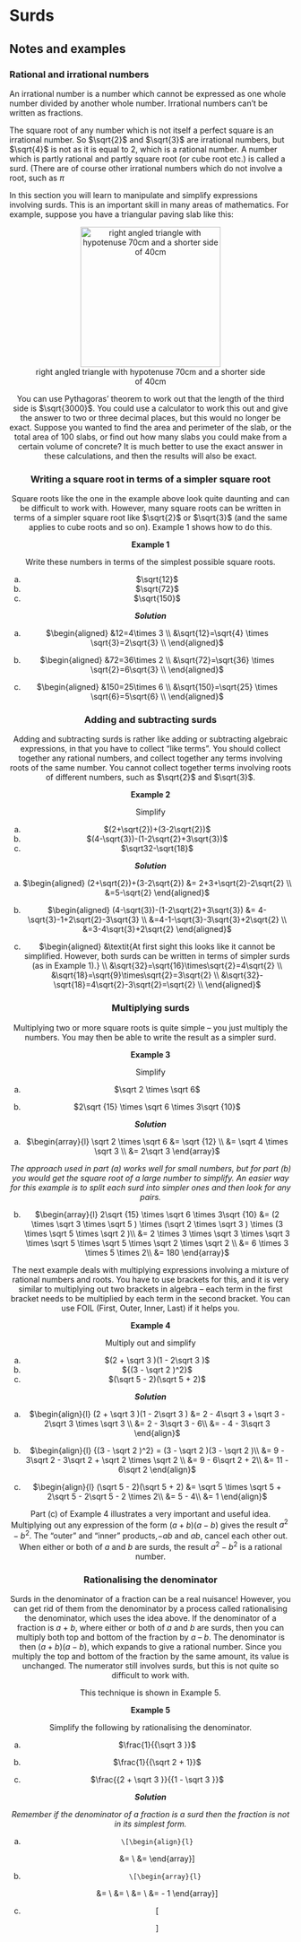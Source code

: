 # Surds

## Notes and examples

### Rational and irrational numbers

An irrational number is a number which cannot be expressed as one whole number divided by another whole number. Irrational numbers can’t be written as fractions.

The square root of any number which is not itself a perfect square is an irrational number. So $\sqrt{2}$ and $\sqrt{3}$ are irrational numbers, but $\sqrt{4}$ is not as it is equal to 2, which is a rational number. A number which is partly rational and partly square root (or cube root etc.) is called a surd. (There are of course other irrational numbers which do not involve a root, such as $\pi$

In this section you will learn to manipulate and simplify expressions involving surds. This is an important skill in many areas of mathematics. For example, suppose you have a triangular paving slab like this:

<center>

![right angled triangle with hypotenuse 70cm and a shorter side of 40cm](images/Picture.png){width=250px}

<center>

You can use Pythagoras’ theorem to work out that the length of the third side is $\sqrt{3000}$. You could use a calculator to work this out and give the answer to two or three decimal places, but this would no longer be exact. Suppose you wanted to find the area and perimeter of the slab, or the total area of 100 slabs, or find out how many slabs you could make from a certain volume of concrete? It is much better to use the exact answer in these calculations, and then the results will also be exact.

### Writing a square root in terms of a simpler square root

Square roots like the one in the example above look quite daunting and can be difficult to work with. However, many square roots can be written in terms of a simpler square root like $\sqrt{2}$ or $\sqrt{3}$ (and the same applies to cube roots and so on). Example 1 shows how to do this.

**Example 1**

Write these numbers in terms of the simplest possible square roots.

(a) $\sqrt{12}$     
(b) $\sqrt{72}$    
(c) $\sqrt{150}$

***Solution***

(a) $\begin{aligned}
&12=4\times 3 \\
&\sqrt{12}=\sqrt{4} \times \sqrt{3}=2\sqrt{3} \\
\end{aligned}$

(b) $\begin{aligned}
&72=36\times 2 \\
&\sqrt{72}=\sqrt{36} \times \sqrt{2}=6\sqrt{3} \\
\end{aligned}$

(c) $\begin{aligned}
&150=25\times 6 \\
&\sqrt{150}=\sqrt{25} \times \sqrt{6}=5\sqrt{6} \\
\end{aligned}$

### Adding and subtracting surds

Adding and subtracting surds is rather like adding or subtracting algebraic expressions, in that you have to collect “like terms”. You should collect together any rational numbers, and collect together any terms involving roots of the same number. You cannot collect together terms involving roots of different numbers, such as $\sqrt{2}$ and $\sqrt{3}$.

**Example 2**

Simplify

(a) $(2+\sqrt{2})+(3-2\sqrt{2})$
(b) $(4-\sqrt{3})-(1-2\sqrt{2}+3\sqrt{3})$
(c) $\sqrt32-\sqrt{18}$

***Solution***

(a) $\begin{aligned}
(2+\sqrt{2})+(3-2\sqrt{2}) &= 2+3+\sqrt{2}-2\sqrt{2} \\
&=5-\sqrt{2}
\end{aligned}$

(b) $\begin{aligned}
(4-\sqrt{3})-(1-2\sqrt{2}+3\sqrt{3}) &= 4-\sqrt{3}-1+2\sqrt{2}-3\sqrt{3} \\
&=4-1-\sqrt{3}-3\sqrt{3}+2\sqrt{2} \\
&=3-4\sqrt{3}+2\sqrt{2} 
\end{aligned}$

(c) $\begin{aligned}
&\textit{At first sight this looks like it cannot be simplified. However, both surds can be written in terms of simpler surds (as in Example 1).} \\
&\sqrt{32}=\sqrt{16}\times\sqrt{2}=4\sqrt{2} \\
&\sqrt{18}=\sqrt{9}\times\sqrt{2}=3\sqrt{2} \\
&\sqrt{32}-\sqrt{18}=4\sqrt{2}-3\sqrt{2}=\sqrt{2} \\
\end{aligned}$

### Multiplying surds

Multiplying two or more square roots is quite simple – you just multiply the numbers. You may then be able to write the result as a simpler surd.

**Example 3**

Simplify

(a) $\sqrt 2  \times \sqrt 6$

(b) $2\sqrt {15}  \times \sqrt 6  \times 3\sqrt {10}$

***Solution***

(a) $\begin{array}{l}
\sqrt 2  \times \sqrt 6  &= \sqrt {12} \\
 &= \sqrt 4  \times \sqrt 3 \\
 &= 2\sqrt 3 
\end{array}$

*The approach used in part (a) works well for small numbers, but for part (b) you would get the square root of a large number to simplify. An easier way for this example is to split each surd into simpler ones and then look for any pairs.*

(b) $\begin{array}{l}
2\sqrt {15}  \times \sqrt 6  \times 3\sqrt {10}  &= (2 \times \sqrt 3  \times \sqrt 5 ) \times (\sqrt 2  \times \sqrt 3 ) \times (3 \times \sqrt 5  \times \sqrt 2 )\\
 &= 2 \times 3 \times \sqrt 3  \times \sqrt 3  \times \sqrt 5  \times \sqrt 5  \times \sqrt 2  \times \sqrt 2 \\
 &= 6 \times 3 \times 5 \times 2\\
 &= 180
\end{array}$

The next example deals with multiplying expressions involving a mixture of rational numbers and roots. You have to use brackets for this, and it is very similar to multiplying out two brackets in algebra – each term in the first bracket needs to be multiplied by each term in the second bracket. You can use FOIL (First, Outer, Inner, Last) if it helps you.

**Example 4**

Multiply out and simplify

(a)	 $(2 + \sqrt 3 )(1 - 2\sqrt 3 )$
(b)	 ${(3 - \sqrt 2 )^2}$
(c)	 $(\sqrt 5  - 2)(\sqrt 5  + 2)$

***Solution***

(a)	 $\begin{align}{l}
(2 + \sqrt 3 )(1 - 2\sqrt 3 ) &= 2 - 4\sqrt 3  + \sqrt 3  - 2\sqrt 3  \times \sqrt 3 \\
 &= 2 - 3\sqrt 3  - 6\\
 &=  - 4 - 3\sqrt 3 
\end{align}$

(b)	 $\begin{align}{l}
{(3 - \sqrt 2 )^2} = (3 - \sqrt 2 )(3 - \sqrt 2 )\\
 &= 9 - 3\sqrt 2  - 3\sqrt 2  + \sqrt 2  \times \sqrt 2 \\
 &= 9 - 6\sqrt 2  + 2\\
 &= 11 - 6\sqrt 2 
\end{align}$

(c)	 $\begin{align}{l}
(\sqrt 5  - 2)(\sqrt 5  + 2) &= \sqrt 5  \times \sqrt 5  + 2\sqrt 5  - 2\sqrt 5  - 2 \times 2\\
 &= 5 - 4\\
 &= 1
\end{align}$

Part (c) of Example 4 illustrates a very important and useful idea. Multiplying out any expression of the form $(a+b)(a-b)$ gives the result $a^{2}-b^{2}$. The “outer” and “inner” products,$-ab$ and $ab$, cancel each other out. When either or both of *a* and *b* are surds, the result $a^{2}-b^{2}$ is a rational number.

### Rationalising the denominator

Surds in the denominator of a fraction can be a real nuisance! However, you can get rid of them from the denominator by a process called rationalising the denominator, which uses the idea above. If the denominator of a fraction is *a* + *b*, where either or both of *a* and *b* are surds, then you can multiply both top and bottom of the fraction by *a* – *b*. The denominator is then $(a+b)(a-b)$, which expands to give a rational number. Since you multiply the top and bottom of the fraction by the same amount, its value is unchanged. The numerator still involves surds, but this is not quite so difficult to work with. 

This technique is shown in Example 5.

**Example 5**

Simplify the following by rationalising the denominator.

(a) $\frac{1}{{\sqrt 3 }}$

(b) $\frac{1}{{\sqrt 2  + 1}}$

(c) $\frac{{2 + \sqrt 3 }}{{1 - \sqrt 3 }}$

***Solution***

*Remember if the denominator of a fraction is a surd then the fraction is not in its simplest form.*

(a)	 	\[\begin{align}{l}
\frac{1}{{\sqrt 3 }} &= \frac{1}{{\sqrt 3 }} \times \frac{{\sqrt 3 }}{{\sqrt 3 }}\\
 &= \frac{{\sqrt 3 }}{3}
\end{array}\]		

(b)	 		\[\begin{array}{l}
\frac{1}{{\sqrt 2  + 1}} &= \frac{1}{{\sqrt 2  + 1}} \times \frac{{\sqrt 2  - 1}}{{\sqrt 2  - 1}}\\
 &= \frac{{\sqrt 2  - 1}}{{(\sqrt 2  + 1)(\sqrt 2  - 1)}}\\
 &= \frac{{\sqrt 2  - 1}}{{2 - 1}}\\
 &= \sqrt 2  - 1
\end{array}\]

(c)	\[\begin{array}{l}
\frac{{2 + \sqrt 3 }}{{1 - \sqrt 3 }} &= \frac{{2 + \sqrt 3 }}{{1 - \sqrt 3 }} \times \frac{{1 + \sqrt 3 }}{{1 + \sqrt 3 }}\\
 &= \frac{{(2 + \sqrt 3 )(1 + \sqrt 3 )}}{{(1 - \sqrt 3 )(1 + \sqrt 3 )}}\\
 &= \frac{{2 + 2\sqrt 3  + \sqrt 3  + 3}}{{1 - 3}}\\
 &=  - {\textstyle{1 \over 2}}(5 + 3\sqrt 3 )
\end{array}\] 










